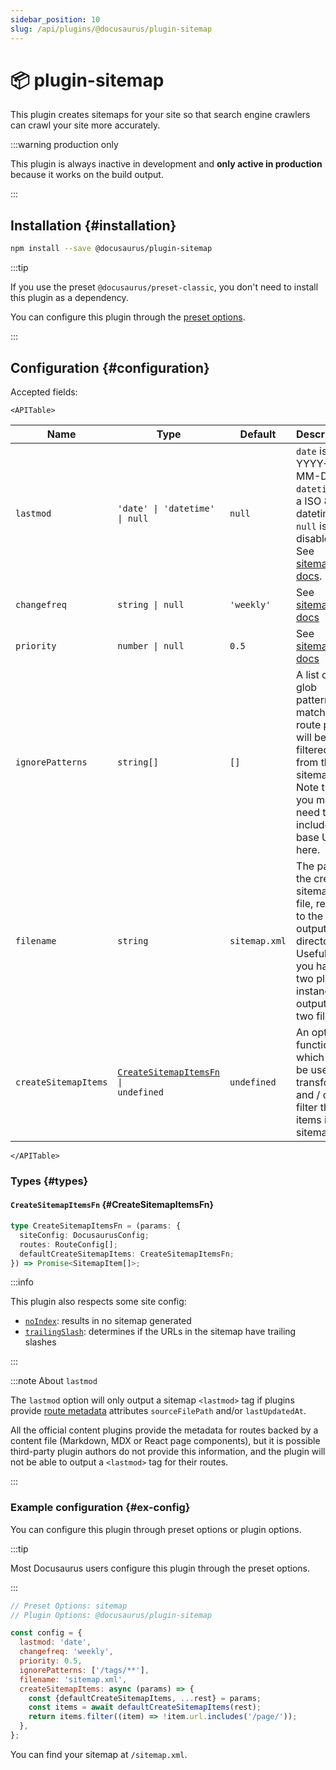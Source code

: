 ```yaml
---
sidebar_position: 10
slug: /api/plugins/@docusaurus/plugin-sitemap
---
```


# 📦 plugin-sitemap


This plugin creates sitemaps for your site so that search engine crawlers can crawl your site more accurately.

:::warning production only

This plugin is always inactive in development and **only active in production** because it works on the build output.

:::

## Installation {#installation}

```bash npm2yarn
npm install --save @docusaurus/plugin-sitemap
```

:::tip

If you use the preset `@docusaurus/preset-classic`, you don't need to install this plugin as a dependency.

You can configure this plugin through the [preset options](../../using-plugins.mdx#docusauruspreset-classic).

:::

## Configuration {#configuration}

Accepted fields:

```mdx-code-block
<APITable>
```

| Name | Type | Default | Description |
| --- | --- | --- | --- |
| `lastmod` | `'date' \| 'datetime' \| null` | `null` | `date` is YYYY-MM-DD. `datetime` is a ISO 8601 datetime. `null` is disabled. See [sitemap docs](https://www.sitemaps.org/protocol.html#xmlTagDefinitions). |
| `changefreq` | `string \| null` | `'weekly'` | See [sitemap docs](https://www.sitemaps.org/protocol.html#xmlTagDefinitions) |
| `priority` | `number \| null` | `0.5` | See [sitemap docs](https://www.sitemaps.org/protocol.html#xmlTagDefinitions) |
| `ignorePatterns` | `string[]` | `[]` | A list of glob patterns; matching route paths will be filtered from the sitemap. Note that you may need to include the base URL in here. |
| `filename` | `string` | `sitemap.xml` | The path to the created sitemap file, relative to the output directory. Useful if you have two plugin instances outputting two files. |
| `createSitemapItems` | <code>[CreateSitemapItemsFn](#CreateSitemapItemsFn) \| undefined</code> | `undefined` | An optional function which can be used to transform and / or filter the items in the sitemap. |

```mdx-code-block
</APITable>
```

### Types {#types}

#### `CreateSitemapItemsFn` {#CreateSitemapItemsFn}

```ts
type CreateSitemapItemsFn = (params: {
  siteConfig: DocusaurusConfig;
  routes: RouteConfig[];
  defaultCreateSitemapItems: CreateSitemapItemsFn;
}) => Promise<SitemapItem[]>;
```

:::info

This plugin also respects some site config:

- [`noIndex`](../docusaurus.config.js.mdx#noIndex): results in no sitemap generated
- [`trailingSlash`](../docusaurus.config.js.mdx#trailingSlash): determines if the URLs in the sitemap have trailing slashes

:::

:::note About `lastmod`

The `lastmod` option will only output a sitemap `<lastmod>` tag if plugins provide [route metadata](../plugin-methods/lifecycle-apis.mdx#addRoute) attributes `sourceFilePath` and/or `lastUpdatedAt`.

All the official content plugins provide the metadata for routes backed by a content file (Markdown, MDX or React page components), but it is possible third-party plugin authors do not provide this information, and the plugin will not be able to output a `<lastmod>` tag for their routes.

:::

### Example configuration {#ex-config}

You can configure this plugin through preset options or plugin options.

:::tip

Most Docusaurus users configure this plugin through the preset options.

:::

```js config-tabs
// Preset Options: sitemap
// Plugin Options: @docusaurus/plugin-sitemap

const config = {
  lastmod: 'date',
  changefreq: 'weekly',
  priority: 0.5,
  ignorePatterns: ['/tags/**'],
  filename: 'sitemap.xml',
  createSitemapItems: async (params) => {
    const {defaultCreateSitemapItems, ...rest} = params;
    const items = await defaultCreateSitemapItems(rest);
    return items.filter((item) => !item.url.includes('/page/'));
  },
};
```

You can find your sitemap at `/sitemap.xml`.
